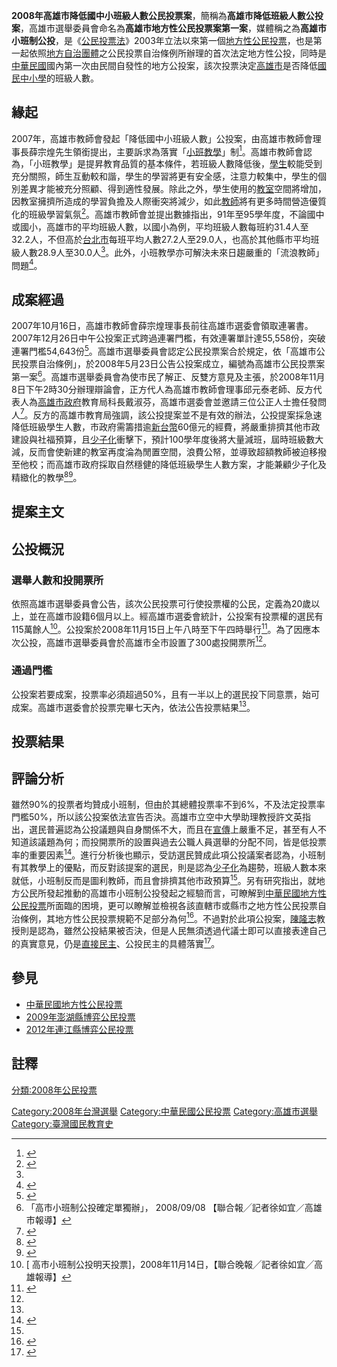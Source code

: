 '''2008年高雄市降低國中小班級人數公民投票案'''，簡稱為'''高雄市降低班級人數公投案'''，高雄市選舉委員會命名為'''高雄市地方性公民投票案第一案'''，媒體稱之為'''高雄市小班制公投'''，是《[[公民投票法|公民投票法]]》2003年立法以來第一個[[中華民國地方性公民投票|地方性公民投票]]，也是第一起依照[[地方自治團體|地方自治團體]]之公民投票自治條例所辦理的首次法定地方性公投，同時是[[中華民國|中華民國]]國內第一次由民間自發性的地方公投案，該次投票決定[[高雄市|高雄市]]是否降低[[台灣九年國民義務教育|國民]][[臺灣國中教育|中]][[小學|小學]]的班級人數。

== 緣起 ==
2007年，高雄市教師會發起「降低國中小班級人數」公投案，由高雄市教師會理事長薛宗煌先生領銜提出，主要訴求為落實「[[小班教學|小班教學]]」制<ref>{{cite web|language=zh-tw|url=http://www.libertytimes.com.tw/2007/new/nov/22/today-south11.htm|title=小班制公投連署進校園 家長怨|author=記者李開菊／高雄報導|publisher=[[自由電子報|自由電子報]]|date=2007-11-22|accessdate=2013-12-24|deadurl=yes|archiveurl=https://web.archive.org/web/20110407070342/http://www.libertytimes.com.tw/2007/new/nov/22/today-south11.htm|archivedate=2011-04-07}}</ref>。高雄市教師會認為，「小班教學」是提昇教育品質的基本條件，若班級人數降低後，[[學生|學生]]較能受到充分關照，師生互動較和諧，學生的學習將更有安全感，注意力較集中，學生的個別差異才能被充分照顧、得到適性發展。除此之外，學生使用的[[教室|教室]]空間將增加，因教室擁擠所造成的學習負擔及人際衝突將減少，如此[[教師|教師]]將有更多時間營造優質化的班級學習氣氛<ref name="高雄市教師會-小班公投連署文宣">{{cite book|author= |coauthors=|title=高雄市教師會-小班公投連署文宣 |year=2007-11-06|publisher=中華民國全國教師會電子報 |location= |isbn= }}</ref>。高雄市教師會並提出數據指出，91年至95學年度，不論國中或國小，高雄市的平均班級人數，以國小為例，平均班級人數每班約31.4人至32.2人，不但高於[[台北市|台北市]]每班平均人數27.2人至29.0人，也高於其他縣市平均班級人數28.9人至30.0人<ref name="高雄市教師會-小班公投連署文宣"/>。此外，小班教學亦可解決未來日趨嚴重的「流浪教師」問題<ref>{{cite web|language=zh-tw|url=http://www.libertytimes.com.tw/2007/new/oct/17/today-life6.htm|title=高雄市教師會︰國中小每班 99學年起低於25人|author=記者李開菊／高雄報導|publisher=[[自由電子報|自由電子報]]|date=2007年10月17日|accessdate=2013-12-25|deadurl=yes|archiveurl=https://web.archive.org/web/20080120162228/http://www.libertytimes.com.tw/2007/new/oct/17/today-life6.htm|archivedate=2008年1月20日}}</ref>。

== 成案經過 ==
2007年10月16日，高雄市教師會薛宗煌理事長前往高雄市選委會領取連署書。2007年12月26日中午公投案正式跨過連署門檻，有效連署單計達55,558份，突破連署門檻54,643份<ref>{{cite web|language=zh-tw|url=http://www.coolloud.org.tw/node/13722|title=「小班制」公投連署書已達門檻！|author=高雄市教師會|publisher=苦勞網|date=2007-12-26|accessdate=2013-12-25|archive-date=2015-09-23|archive-url=https://web.archive.org/web/20150923210720/http://www.coolloud.org.tw/node/13722|dead-url=no}}</ref>。高雄市選舉委員會認定公民投票案合於規定，依「高雄市公民投票自治條例」，於2008年5月23日公告公投案成立，編號為高雄市公民投票案第一案<ref>「高市小班制公投確定單獨辦」， 2008/09/08 【聯合報╱記者徐如宜／高雄市報導】</ref>。高雄市選舉委員會為使市民了解正、反雙方意見及主張，於2008年11月8日下午2時30分辦理辯論會，正方代人為高雄市教師會理事邱元泰老師、反方代表人為[[高雄市政府|高雄市政府]]教育局科長戴淑芬，高雄市選委會並邀請三位公正人士擔任發問人<ref>{{cite web|language=zh-tw|url=http://www.idn.com.tw/news/news_content.php?catdid=0&artid=20081108abcd004|title=高市地方性公民投票案 昨日辯論會|author=|publisher=[[自立晚報|自立晚報]]|date=2008-11-08|accessdate=2013-12-24|archive-date=2016-03-05|archive-url=https://web.archive.org/web/20160305120446/http://www.idn.com.tw/news/news_content.php?catdid=0&artid=20081108abcd004|dead-url=no}}</ref>。反方的高雄市教育局強調，該公投提案並不是有效的辦法，公投提案採急速降低班級學生人數，市政府需籌措逾[[新台幣|新台幣]]60億元的經費，將嚴重排擠其他市政建設與社福預算，且[[少子化|少子化]]衝擊下，預計100學年度後將大量減班，屆時班級數大減，反而會使新建的教室再度淪為閒置空間，浪費公帑，並導致超額教師被迫移撥至他校；而高雄市政府採取自然穩健的降低班級學生人數方案，才能兼顧少子化及精緻化的教學<ref>{{cite web|language=zh-tw|url=http://www.tjjh.kh.edu.tw/schoolx/data/files/200711140941440.pdf|title=高雄市公民投票案意見書|author=|publisher=高雄市政府教育局|date=|accessdate=2013-12-25|deadurl=yes|archiveurl=https://web.archive.org/web/20131226034338/http://www.tjjh.kh.edu.tw/schoolx/data/files/200711140941440.pdf|archivedate=2013-12-26}}</ref><ref>{{cite web|language=zh-tw|url=http://www.libertytimes.com.tw/2007/new/oct/17/today-life6-2.htm|title=教局︰學生自然遞減 何必花錢蓋教室|author=|publisher=[[自由電子報|自由電子報]]|date=2007年10月17日|accessdate=2013-12-25|deadurl=yes|archiveurl=https://web.archive.org/web/20080119094112/http://www.libertytimes.com.tw/2007/new/oct/17/today-life6-2.htm|archivedate=2008年1月19日}}</ref>。

== 提案主文 ==
{{quote|學生班級人數適當的減少，可以增進學生的學習效果。本市公立國民小學一、三、五年級以及國民中學新生的編班，自96學年度起，每班不得超過31人，以後每學年減少2人，至99學年度起，每班不得超過25人。}}

== 公投概況 ==
=== 選舉人數和投開票所 ===
依照高雄市選舉委員會公告，該次公民投票可行使投票權的公民，定義為20歲以上，並在高雄市設籍6個月以上。經高雄市選委會統計，公投案有投票權的選民有115萬餘人<ref name="高市小班制公投明天投票">[ 高市小班制公投明天投票]，2008年11月14日，【聯合晚報╱記者徐如宜╱高雄報導】</ref>。公投案於2008年11月15日上午八時至下午四時舉行<ref>{{cite web|language=zh-tw|url=http://www.lihpao.com/?action-viewnews-itemid-18183|title=高市小班制公投處所增至203處|author=中央社|publisher=台灣立報|date=2008-10-08|accessdate=2013-12-25|deadurl=yes|archiveurl=https://web.archive.org/web/20131225220100/http://www.lihpao.com/?action-viewnews-itemid-18183|archivedate=2013-12-25}}</ref>。為了因應本次公投，高雄市選舉委員會於高雄市全市設置了300處投開票所<ref name="高市小班制公投明天投票"/>。

=== 通過門檻 ===
公投案若要成案，投票率必須超過50%，且有一半以上的選民投下同意票，始可成案。高雄市選委會於投票完畢七天內，依法公告投票結果<ref name="高市小班制公投明天投票"/>。

== 投票結果 ==
{{投票結果
| title         = 第1案<br/>「小班制公投」
| yes           = 56,375
| yespct        = 91.21
| no            = 5,432
| nopct         = 8.79
| valid         = 61,807
| validpct      = 99.58
| invalid       = 261
| invalidpct    = 0.42
| total         = 62,068
| turnoutpct    = 5.35
| turnoutneeded = 50.00
| electorate    = 1,159,368
| source        = 高雄市選舉委員會
}}

== 評論分析 ==
雖然90%的投票者均贊成小班制，但由於其總體投票率不到6%，不及法定投票率門檻50%，所以該公投案依法宣告否決。高雄市立空中大學助理教授許文英指出，選民普遍認為公投議題與自身關係不大，而且在[[宣傳|宣傳]]上嚴重不足，甚至有人不知道該議題為何；而投開票所的設置與過去公職人員選舉的分配不同，皆是低投票率的重要因素<ref name="首次台灣地方性公投：投票率僅5.35%未通過">{{cite web|language=zh-tw|url=http://www.ouk.edu.tw/EpaperViewDetail.aspx?cond=282e4342-9cec-4986-ba14-02294e64bb72|title=首次台灣地方性公投：投票率僅5.35%未通過|author=|publisher=高雄市立空中大學|date=2008-11-16|accessdate=2013-12-24|archive-url=https://web.archive.org/web/20131225195629/http://www.ouk.edu.tw/EpaperViewDetail.aspx?cond=282e4342-9cec-4986-ba14-02294e64bb72|archive-date=2013-12-25|dead-url=yes}}</ref>。進行分析後也顯示，受訪選民贊成此項公投議案者認為，小班制有其教學上的優點，而反對該提案的選民，則是認為[[少子化|少子化]]為趨勢，班級人數本來就低，小班制反而是圖利教師，而且會排擠其他市政預算<ref name="首次台灣地方性公投：投票率僅5.35%未通過"/>。另有研究指出，就地方公民所發起推動的高雄市小班制公投發起之經驗而言，可瞭解到[[中華民國地方性公民投票|中華民國地方性公民投票]]所面臨的困境，更可以瞭解並檢視各該直轄市或縣市之地方性公民投票自治條例，其地方性公民投票規範不足部分為何<ref>{{cite book|author=楊世瑋 |coauthors=|title=地方性公民投票之研究－以高雄市小班制公投為例 |year= 2009|publisher=銘傳大學公共事務學系碩士班碩士論文 |location= |isbn= }}</ref>。不過對於此項公投案，[[陳隆志|陳隆志]]教授則是認為，雖然公投結果被否決，但是人民無須透過代議士即可以直接表達自己的真實意見，仍是[[直接民主|直接民主]]、公投民主的具體落實<ref>{{cite web|language=zh-tw|url=http://www.taiwanncf.org.tw/newsletter/2011/speech20111215.htm|title=陳隆志開講|author=|publisher=|date=2011年12月15日|accessdate=2013-12-25|archive-date=2015-09-24|archive-url=https://web.archive.org/web/20150924112859/http://www.taiwanncf.org.tw/newsletter/2011/speech20111215.htm|dead-url=no}}</ref>。

== 參見 ==
*[[中華民國地方性公民投票|中華民國地方性公民投票]]
*[[2009年澎湖縣博弈公民投票|2009年澎湖縣博弈公民投票]]
*[[2012年連江縣博弈公民投票|2012年連江縣博弈公民投票]]

== 註釋 ==
{{reflist}}

{{中華民國公民投票}}

[[Category:2008年台灣選舉|Category:2008年台灣選舉]]
[[Category:中華民國公民投票|Category:中華民國公民投票]]
[[Category:高雄市選舉|Category:高雄市選舉]]
[[Category:臺灣國民教育史|Category:臺灣國民教育史]]

[[分類:2008年公民投票|分類:2008年公民投票]]